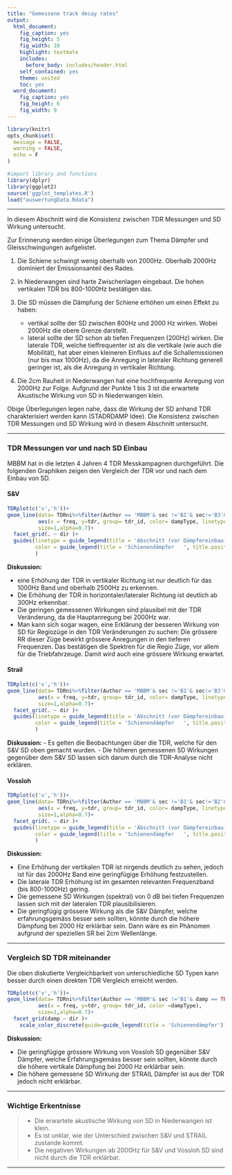 ```yaml
---
title: "Gemessene track decay rates"
output:
  html_document:
    fig_caption: yes
    fig_height: 5
    fig_width: 10
    highlight: textmate
    includes:
      before_body: includes/header.html
    self_contained: yes
    theme: united
    toc: yes
  word_document:
    fig_caption: yes
    fig_height: 6
    fig_width: 9
---
```

```r
library(knitr)
opts_chunk$set(
  message = FALSE, 
  warning = FALSE,
  echo = F
)

#import library and functions
library(dplyr)
library(ggplot2)
source('ggplot_templates.R')
load("auswertungData.Rdata")
```

----

In diesem Abschnitt wird die Konsistenz zwischen TDR Messungen und SD Wirkung untersucht. 

Zur Erinnerung werden einige Überlegungen zum Thema Dämpfer und Gleisschwingungen aufgelistet.  

1. Die Schiene schwingt wenig oberhalb von 2000Hz. Oberhalb 2000Hz dominiert der Emissionsanteil des Rades.
2. In Niederwangen sind harte Zwischenlagen eingebaut. Die hohen vertikalen TDR bis 800-1000Hz bestätigen das.
3. Die SD müssen die Dämpfung der Schiene erhöhen um einen Effekt zu haben: 

    - vertikal sollte der SD zwischen 800Hz und 2000 Hz wirken. Wobei 2000Hz die obere Grenze darstellt. 
    - lateral sollte der SD schon ab tiefen Frequenzen (200Hz) wirken. Die laterale TDR, welche tieffrequenter ist als die vertikale (wie auch die Mobilität), hat aber einen kleineren Einfluss auf die Schallemissionen (nur bis max 1000Hz), da die Anregung in lateraler Richtung generell geringer ist, als die Anregung in vertikaler Richtung.
4. Die 2cm Rauheit in Niederwangen hat eine hochfrequente Anregung von 2000Hz zur Folge. Aufgrund der Punkte 1 bis 3 ist die erwartete Akustische Wirkung von SD in Niederwangen klein.

Obige Überlegungen legen nahe, dass die Wirkung der SD anhand TDR charakterisiert werden kann (STADRDAMP Idee). Die Konsistenz zwischen TDR Messungen und SD Wirkung wird in diesem Abschnitt untersucht. 


----

### TDR Messungen vor und nach SD Einbau


MBBM hat in die letzten 4 Jahren 4 TDR Messkampagnen durchgeführt.  Die folgenden Graphiken zeigen den Vergleich der TDR vor und nach dem Einbau von SD.

#### S&V

```r
TDRplot(c('v','h'))+
geom_line(data= TDRni%>%filter(Author == 'MBBM'& sec !='B1'& sec!='B3'& sec!='B4'),
          aes(x = freq, y=tdr, group= tdr_id, color= dampType, linetype = sec),
          size=1,alpha=0.7)+
  facet_grid(. ~ dir )+
  guides(linetype = guide_legend(title = 'Abschnitt (vor Dämpfereinbau)   ', title.position = "left"),
         color = guide_legend(title = 'Schienendämpfer   ', title.position = "left")
         )
```

**Diskussion:**

- eine Erhöhung der TDR in vertikaler Richtung ist nur deutlich für das 1000Hz Band und oberhalb 2500Hz zu erkennen.
- Die Erhöhung der TDR in horizontaler/lateraler Richtung ist deutlich ab 300Hz erkennbar.
- Die geringen gemessenen Wirkungen sind plausibel mit der TDR Veränderung, da die Hauptanregung bei 2000Hz war.
- Man kann sich sogar wagen, eine Erklärung der besseren Wirkung von SD für Regiozüge in den TDR Veränderungen zu suchen: Die grössere RR dieser Züge bewirkt grössere Anregungen in den tieferen Frequenzen. Das bestätigen die Spektren für die Regio Züge, vor allem für die Triebfahrzeuge. Damit wird auch eine grössere Wirkung erwartet.


#### Strail


```r
TDRplot(c('v','h'))+
geom_line(data= TDRni%>%filter(Author == 'MBBM'& sec !='B1'& sec!='B3'& sec!='B2'),
          aes(x = freq, y=tdr, group= tdr_id, color= dampType, linetype = sec),
          size=1,alpha=0.7)+
  facet_grid(. ~ dir )+
  guides(linetype = guide_legend(title = 'Abschnitt (vor Dämpfereinbau)   ', title.position = "left"),
         color = guide_legend(title = 'Schienendämpfer   ', title.position = "left")
         )

```

**Diskussion:**
- Es gelten die Beobachtungen über die TDR, welche für den S&V SD oben gemacht wurden.
- Die höheren gemessenen SD Wirkungen gegenüber dem S&V SD lassen sich darum durch die TDR-Analyse nicht erklären.


#### Vossloh

```r
TDRplot(c('v','h'))+
geom_line(data= TDRni%>%filter(Author == 'MBBM'& sec !='B1'& sec!='B2'& sec!='B4'),
          aes(x = freq, y=tdr, group= tdr_id, color= dampType, linetype = sec),
          size=1,alpha=0.7)+
  facet_grid(. ~ dir )+
  guides(linetype = guide_legend(title = 'Abschnitt (vor Dämpfereinbau)   ', title.position = "left"),
         color = guide_legend(title = 'Schienendämpfer   ', title.position = "left")
         )

```
**Diskussion:**

- Eine Erhöhung der vertikalen TDR ist nirgends deutlich zu sehen, jedoch ist für das 2000Hz Band eine geringfügige Erhöhung festzustellen.
- Die laterale TDR Erhöhung ist im gesamten relevanten Frequenzband (bis 800-1000Hz) gering. 
- Die gemessene SD Wirkungen (spektral) von 0 dB bei tiefen Frequenzen lassen sich mit der lateralen TDR plausibilisieren.
- Die geringfügig grössere Wirkung als die S&V Dämpfer, welche erfahrungsgemäss besser sein sollten, könnte durch die höhere Dämpfung bei 2000 Hz erklärbar sein. Dann wäre es ein Phänomen aufgrund der speziellen SR bei 2cm Wellenlänge.


----

### Vergleich SD TDR miteinander

Die oben diskutierte Vergleichbarkeit von unterschiedliche SD Typen kann besser durch einen direkten TDR Vergleich erreicht werden.

```r
TDRplot(c('v','h'))+
geom_line(data= TDRni%>%filter(Author == 'MBBM'& sec !='B1'& damp == TRUE),
          aes(x = freq, y=tdr, group= tdr_id, color =dampType),
          size=1,alpha=0.7)+
  facet_grid(damp ~ dir )+
    scale_color_discrete(guide=guide_legend(title = 'Schienendämpfer'))
```
 
**Diskussion:**

- Die geringfügige grössere Wirkung von Vossloh SD gegenüber S&V Dämpfer, welche Erfahrungsgemäss besser sein sollten, könnte durch die höhere vertikale Dämpfung bei 2000 Hz erklärbar sein.
- Die höhere gemessene SD Wirkung der STRAIL Dämpfer ist aus der TDR jedoch nicht erklärbar.


----

### Wichtige Erkentnisse

> - Die erwartete akustische Wirkung von SD in Niederwangen ist klein.
  - Es ist unklar, wie der Unterschied zwischen S&V und STRAIL zustande kommt.
  - Die negativen Wirkungen ab 2000Hz für S&V und Vossloh SD sind nicht durch die TDR erklärbar.

----
